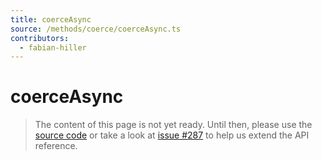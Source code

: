 ```yaml
---
title: coerceAsync
source: /methods/coerce/coerceAsync.ts
contributors:
  - fabian-hiller
---
```


# coerceAsync

> The content of this page is not yet ready. Until then, please use the [source code](https://github.com/fabian-hiller/valibot/blob/main/library/src/methods/coerce/coerceAsync.ts) or take a look at [issue #287](https://github.com/fabian-hiller/valibot/issues/287) to help us extend the API reference.
